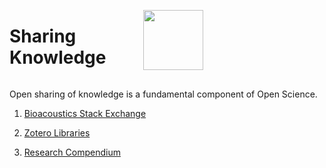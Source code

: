 ::: columns
:::{.column width="40%"}

# Sharing Knowledge

:::
:::{.column width="60%"}

![](images/shareKnowledgeLogo.png){width=1in} 

:::
:::

Open sharing of knowledge is a fundamental component of Open Science.

1.   [Bioacoustics Stack Exchange](https://sael-swfsc.github.io/OpenScience/content/Stack-Exchange.html)

2.   [Zotero Libraries](https://sael-swfsc.github.io/OpenScience/content/Zotero.html)

3.   [Research Compendium](https://sael-swfsc.github.io/OpenScience/content/researchCompendium.html)
